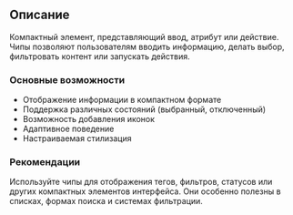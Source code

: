 ## Описание

Компактный элемент, представляющий ввод, атрибут или действие. Чипы позволяют пользователям вводить информацию, делать выбор, фильтровать контент или запускать действия.

### Основные возможности

- Отображение информации в компактном формате
- Поддержка различных состояний (выбранный, отключенный)
- Возможность добавления иконок
- Адаптивное поведение
- Настраиваемая стилизация

### Рекомендации

Используйте чипы для отображения тегов, фильтров, статусов или других компактных элементов интерфейса. Они особенно полезны в списках, формах поиска и системах фильтрации.
